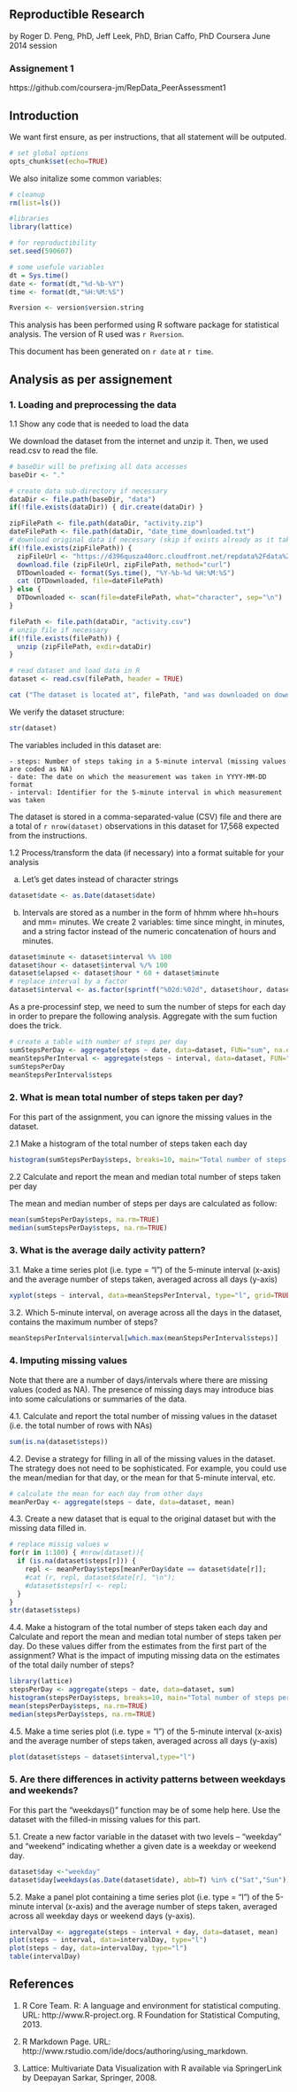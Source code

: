 ## Reproductible Research
by Roger D. Peng, PhD, Jeff Leek, PhD, Brian Caffo, PhD
Coursera June 2014 session 

### Assignement 1
https://github.com/coursera-jm/RepData_PeerAssessment1

## Introduction

We want first ensure, as per instructions, that all statement will be outputed. 
```r
# set global options
opts_chunk$set(echo=TRUE)
```

We also initalize some common variables:
```r
# cleanup
rm(list=ls())

#libraries
library(lattice)

# for reproductibility
set.seed(590607)

# some usefule variables
dt = Sys.time()
date <- format(dt,"%d-%b-%Y")
time <- format(dt,"%H:%M:%S")

Rversion <- version$version.string
```

This analysis has been performed using R software package for statistical analysis.
The version of R used was `r Rversion`.

This document has been generated on `r date` at `r time`.

## Analysis as per assignement

### 1. Loading and preprocessing the data

  1.1 Show any code that is needed to load the data

We download the dataset from the internet and unzip it. Then, we used read.csv to read the file.

```r

# baseDir will be prefixing all data accesses
baseDir <- "."

# create data sub-directory if necessary
dataDir <- file.path(baseDir, "data")
if(!file.exists(dataDir)) { dir.create(dataDir) }

zipFilePath <- file.path(dataDir, "activity.zip")
dateFilePath <- file.path(dataDir, "date_time_downloaded.txt")
# download original data if necessary (skip if exists already as it takes time and bandwith)
if(!file.exists(zipFilePath)) { 
  zipFileUrl <- "https://d396qusza40orc.cloudfront.net/repdata%2Fdata%2Factivity.zip"
  download.file (zipFileUrl, zipFilePath, method="curl")
  DTDownloaded <- format(Sys.time(), "%Y-%b-%d %H:%M:%S")
  cat (DTDownloaded, file=dateFilePath)
} else {
  DTDownloaded <- scan(file=dateFilePath, what="character", sep="\n")
}

filePath <- file.path(dataDir, "activity.csv")
# unzip file if necessary
if(!file.exists(filePath)) { 
  unzip (zipFilePath, exdir=dataDir)
}

# read dataset and load data in R
dataset <- read.csv(filePath, header = TRUE) 

cat ("The dataset is located at", filePath, "and was downloaded on downloaded on", DTDownloaded)
```

We verify the dataset structure:
```r
str(dataset)
```

The variables included in this dataset are:

    - steps: Number of steps taking in a 5-minute interval (missing values are coded as NA)
    - date: The date on which the measurement was taken in YYYY-MM-DD format
    - interval: Identifier for the 5-minute interval in which measurement was taken

The dataset is stored in a comma-separated-value (CSV) file and there are a total of ```r nrow(dataset)``` observations in this dataset for 17,568 expected from the instructions.

1.2 Process/transform the data (if necessary) into a format suitable for your analysis

a. Let's get dates instead of character strings
```r
dataset$date <- as.Date(dataset$date)
```

b. Intervals are stored as a number in the form of hhmm where hh=hours and mm= minutes. We create 2 variables: time since minght, in minutes, and a string factor instead of the numeric concatenation of hours and minutes.
```r
dataset$minute <- dataset$interval %% 100
dataset$hour <- dataset$interval %/% 100
dataset$elapsed <- dataset$hour * 60 + dataset$minute
# replace interval by a factor
dataset$interval <- as.factor(sprintf("%02d:%02d", dataset$hour, dataset$minute))
```

As a pre-processinf step, we need to sum the number of steps for each day in order to prepare the following analysis. Aggregate with the sum fuction does the trick. 
```r
# create a table with number of steps per day
sumStepsPerDay <- aggregate(steps ~ date, data=dataset, FUN="sum", na.exclude=T)
meanStepsPerInterval <- aggregate(steps ~ interval, data=dataset, FUN="mean", na.exclude=T)
sumStepsPerDay
meanStepsPerInterval$steps
```

### 2. What is mean total number of steps taken per day?

For this part of the assignment, you can ignore the missing values in the dataset.

  2.1 Make a histogram of the total number of steps taken each day
```r
histogram(sumStepsPerDay$steps, breaks=10, main="Total number of steps per day", xlab="Steps per day")
```

  2.2 Calculate and report the mean and median total number of steps taken per day

The mean and median number of steps per days are calculated as follow:
```r
mean(sumStepsPerDay$steps, na.rm=TRUE)
median(sumStepsPerDay$steps, na.rm=TRUE)
```

### 3. What is the average daily activity pattern?

3.1. Make a time series plot (i.e. type = "l") of the 5-minute interval (x-axis) and the average number of steps taken, averaged across all days (y-axis)
```r
xyplot(steps ~ interval, data=meanStepsPerInterval, type="l", grid=TRUE)
```


3.2. Which 5-minute interval, on average across all the days in the dataset, contains the maximum number of steps?
```r
meanStepsPerInterval$interval[which.max(meanStepsPerInterval$steps)]
```

### 4. Imputing missing values

Note that there are a number of days/intervals where there are missing values (coded as NA). The presence of missing days may introduce bias into some calculations or summaries of the data.

4.1. Calculate and report the total number of missing values in the dataset (i.e. the total number of rows with NAs)
```r
sum(is.na(dataset$steps))
```

4.2. Devise a strategy for filling in all of the missing values in the dataset. The strategy does not need to be sophisticated. For example, you could use the mean/median for that day, or the mean for that 5-minute interval, etc.
```r
# calculate the mean for each day from other days
meanPerDay <- aggregate(steps ~ date, data=dataset, mean)
```

4.3. Create a new dataset that is equal to the original dataset but with the missing data filled in.
```r
# replace missig values w
for(r in 1:100) { #nrow(dataset)){
  if (is.na(dataset$steps[r])) {
    repl <- meanPerDay$steps[meanPerDay$date == dataset$date[r]];
    #cat (r, repl, dataset$date[r], "\n");
    #dataset$steps[r] <- repl;
  }
}
str(dataset$steps)
```

4.4. Make a histogram of the total number of steps taken each day and Calculate and report the mean and median total number of steps taken per day. Do these values differ from the estimates from the first part of the assignment? What is the impact of imputing missing data on the estimates of the total daily number of steps?
```r
library(lattice)
stepsPerDay <- aggregate(steps ~ date, data=dataset, sum)
histogram(stepsPerDay$steps, breaks=10, main="Total number of steps per day", xlab="Steps per day")
mean(stepsPerDay$steps, na.rm=TRUE)
median(stepsPerDay$steps, na.rm=TRUE)
```

4.5. Make a time series plot (i.e. type = "l") of the 5-minute interval (x-axis) and the average number of steps taken, averaged across all days (y-axis)
```r
plot(dataset$steps ~ dataset$interval,type="l")
```

### 5. Are there differences in activity patterns between weekdays and weekends?

For this part the "weekdays()" function may be of some help here. Use the dataset with the filled-in missing values for this part.

5.1. Create a new factor variable in the dataset with two levels -- "weekday" and "weekend" indicating whether a given date is a weekday or weekend day.
```r
dataset$day <-"weekday"
dataset$day[weekdays(as.Date(dataset$date), abb=T) %in% c("Sat","Sun")] <- "weekend"
```


5.2. Make a panel plot containing a time series plot (i.e. type = "l") of the 5-minute interval (x-axis) and the average number of steps taken, averaged across all weekday days or weekend days (y-axis).
```r
intervalDay <- aggregate(steps ~ interval + day, data=dataset, mean)
plot(steps ~ interval, data=intervalDay, type="l")
plot(steps ~ day, data=intervalDay, type="l")
table(intervalDay)
```

## References

1. R Core Team. R: A language and environment for statistical computing. URL: http://www.R-project.org. R Foundation for Statistical Computing, 2013.

2. R Markdown Page. URL: http://www.rstudio.com/ide/docs/authoring/using_markdown. 

3. Lattice: Multivariate Data Visualization with R available via SpringerLink by Deepayan Sarkar, Springer, 2008.
